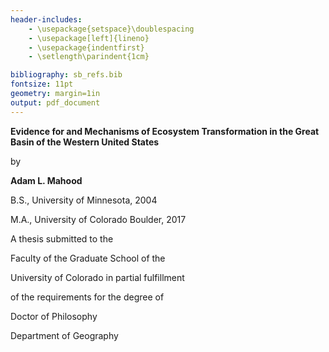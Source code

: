 ```yaml
---
header-includes:
    - \usepackage{setspace}\doublespacing
    - \usepackage[left]{lineno}
    - \usepackage{indentfirst}
    - \setlength\parindent{1cm}

bibliography: sb_refs.bib
fontsize: 11pt
geometry: margin=1in
output: pdf_document
---
```


\pagenumbering{gobble}

\center __Evidence for and Mechanisms of Ecosystem Transformation in the Great Basin of the Western United States__ \center

\center by \center

\center __Adam L. Mahood__ \center

\center B.S., University of Minnesota, 2004 \center

\center M.A., University of Colorado Boulder, 2017 \center

\vspace{10mm}

\center A thesis submitted to the \center

\center Faculty of the Graduate School of the \center

\center University of Colorado in partial fulfillment \center

\center of the requirements for the degree of \center

\center Doctor of Philosophy \center

\center Department of Geography \center

\center 2021 \center


\vspace{20mm}

\begin{flushright}

Committee Members:



Jennifer K. Balch, Chair

Thomas T. Veblen

Stefan Leyk

Katharine N. Suding

Carson J. Q. Farmer

\end{flushright}

\raggedright

\newpage